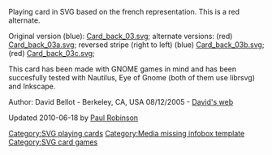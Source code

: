 Playing card in SVG based on the french representation. This is a red alternate.

Original version (blue): [[:file:Card_back_03.svg|Card_back_03.svg]]; alternate versions: (red) [[:file:Card_back_03a.svg|Card_back_03a.svg]]; reversed stripe (right to left) (blue) [[:file:Card_back_03b.svg|Card_back_03b.svg]]; (red) [[:file:Card_back_03c.svg|Card_back_03c.svg]]; 

This card has been made with GNOME games in mind and has been succesfully tested with Nautilus, Eye of Gnome (both of them use librsvg) and Inkscape.

Author: David Bellot - Berkeley, CA, USA 08/12/2005 - [http://david.bellot.free.fr/svg-cards/ David's web]

Updated 2010-06-18 by [[user:Rfc1394|Paul Robinson]]

{{LGPL}}


[[Category:SVG playing cards]]
[[Category:Media missing infobox template]]
[[Category:SVG card games]]